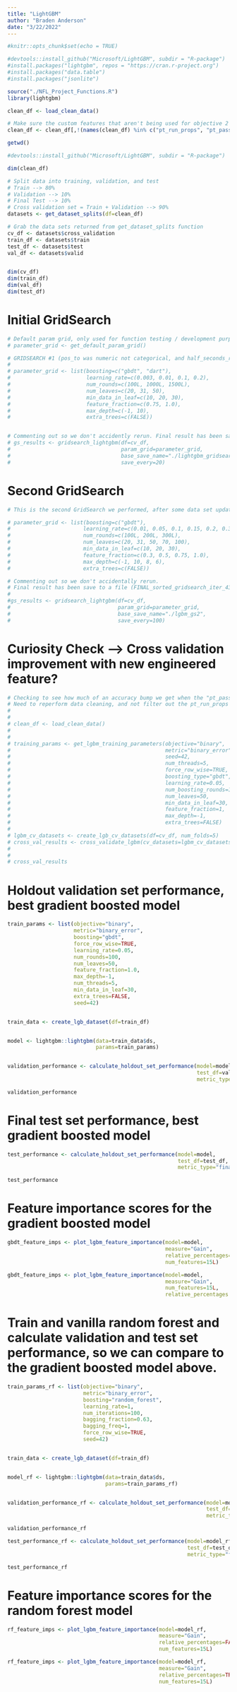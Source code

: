 ```yaml
---
title: "LightGBM"
author: "Braden Anderson"
date: "3/22/2022"
---
```


```r
#knitr::opts_chunk$set(echo = TRUE)

#devtools::install_github("Microsoft/LightGBM", subdir = "R-package")
#install.packages("lightgbm", repos = "https://cran.r-project.org")
#install.packages("data.table")
#install.packages("jsonlite")

```


```r

source("./NFL_Project_Functions.R")
library(lightgbm)

clean_df <- load_clean_data()

# Make sure the custom features that aren't being used for objective 2 get filtered out.
clean_df <- clean_df[,!(names(clean_df) %in% c("pt_run_props", "pt_pass_props"))]

getwd()
```


```r
#devtools::install_github("Microsoft/LightGBM", subdir = "R-package")

dim(clean_df)
```

```r

# Split data into training, validation, and test
# Train --> 80%
# Validation --> 10%
# Final Test --> 10%
# Cross validation set = Train + Validation --> 90%
datasets <- get_dataset_splits(df=clean_df)

# Grab the data sets returned from get_dataset_splits function
cv_df <- datasets$cross_validation
train_df <- datasets$train
test_df <- datasets$test
val_df <- datasets$valid


dim(cv_df)
dim(train_df)
dim(val_df)
dim(test_df)
```


# Initial GridSearch
```r

# Default param grid, only used for function testing / development purposes.
# parameter_grid <- get_default_param_grid()

# GRIDSEARCH #1 (pos_to was numeric not categorical, and half_seconds_remaining was included)
#
# parameter_grid <- list(boosting=c("gbdt", "dart"),
#                        learning_rate=c(0.003, 0.01, 0.1, 0.2),
#                        num_rounds=c(100L, 1000L, 1500L), 
#                        num_leaves=c(20, 31, 50),
#                        min_data_in_leaf=c(10, 20, 30),
#                        feature_fraction=c(0.75, 1.0),
#                        max_depth=c(-1, 10),
#                        extra_trees=c(FALSE))


# Commenting out so we don't accidently rerun. Final result has been save to a .csv
# gs_results <- gridsearch_lightgbm(df=cv_df, 
#                                   param_grid=parameter_grid,
#                                   base_save_name="./lightgbm_gridsearch",
#                                   save_every=20)

```



# Second GridSearch 
```r

# This is the second GridSearch we performed, after some data set updates (changed post_to to categorical and removed half_seconds_remaining).

# parameter_grid <- list(boosting=c("gbdt"),
#                       learning_rate=c(0.01, 0.05, 0.1, 0.15, 0.2, 0.3),
#                       num_rounds=c(100L, 200L, 300L), 
#                       num_leaves=c(20, 31, 50, 70, 100),
#                       min_data_in_leaf=c(10, 20, 30),
#                       feature_fraction=c(0.3, 0.5, 0.75, 1.0),
#                       max_depth=c(-1, 10, 8, 6),
#                       extra_trees=c(FALSE))

# Commenting out so we don't accidentally rerun. 
# Final result has been save to a file (FINAL_sorted_gridsearch_iter_4321.csv)
#
#gs_results <- gridsearch_lightgbm(df=cv_df, 
#                                  param_grid=parameter_grid,
#                                  base_save_name="./lgbm_gs2",
#                                  save_every=100)
```



# Curiosity Check --> Cross validation improvement with new engineered feature?
```r

# Checking to see how much of an accuracy bump we get when the "pt_pass_props" feature is used. (~4.6% increase). 
# Need to reperform data cleaning, and not filter out the pt_run_props feature for this to work
#
#
# clean_df <- load_clean_data()
#
# 
# training_params <- get_lgbm_training_parameters(objective="binary",
#                                                 metric="binary_error",
#                                                 seed=42,
#                                                 num_threads=5,
#                                                 force_row_wise=TRUE,
#                                                 boosting_type="gbdt",
#                                                 learning_rate=0.05,
#                                                 num_boosting_rounds=100,
#                                                 num_leaves=50,
#                                                 min_data_in_leaf=30,
#                                                 feature_fraction=1,
#                                                 max_depth=-1,
#                                                 extra_trees=FALSE)
# 
# lgbm_cv_datasets <- create_lgb_cv_datasets(df=cv_df, num_folds=5)
# cross_val_results <- cross_validate_lgbm(cv_datasets=lgbm_cv_datasets, train_params=training_params)
# 
# 
# cross_val_results
```




# Holdout validation set performance, best gradient boosted model
```r

train_params <- list(objective="binary",
                     metric="binary_error",
                     boosting="gbdt",
                     force_row_wise=TRUE,
                     learning_rate=0.05,
                     num_rounds=100, 
                     num_leaves=50,
                     feature_fraction=1.0,
                     max_depth=-1,
                     num_threads=5,
                     min_data_in_leaf=30,
                     extra_trees=FALSE,
                     seed=42)


train_data <- create_lgb_dataset(df=train_df)


model <- lightgbm::lightgbm(data=train_data$ds, 
                            params=train_params)


validation_performance <- calculate_holdout_set_performance(model=model,
                                                            test_df=val_df,
                                                            metric_type="holdout_validation")

validation_performance
```

# Final test set performance, best gradient boosted model
```r

test_performance <- calculate_holdout_set_performance(model=model,
                                                      test_df=test_df,
                                                      metric_type="final_test")

test_performance
```


# Feature importance scores for the gradient boosted model
```r

gbdt_feature_imps <- plot_lgbm_feature_importance(model=model,
                                                  measure="Gain",
                                                  relative_percentages=FALSE,
                                                  num_features=15L)

```



```r

gbdt_feature_imps <- plot_lgbm_feature_importance(model=model,
                                                  measure="Gain",
                                                  num_features=15L, 
                                                  relative_percentages = TRUE)

```




# Train and vanilla random forest and calculate validation and test set performance, so we can compare to the gradient boosted model above.
```r

train_params_rf <- list(objective="binary",
                        metric="binary_error",
                        boosting="random_forest",
                        learning_rate=1,
                        num_iterations=100,
                        bagging_fraction=0.63,
                        bagging_freq=1,
                        force_row_wise=TRUE,
                        seed=42)


train_data <- create_lgb_dataset(df=train_df)


model_rf <- lightgbm::lightgbm(data=train_data$ds, 
                               params=train_params_rf)


validation_performance_rf <- calculate_holdout_set_performance(model=model_rf,
                                                               test_df=val_df,
                                                               metric_type="holdout_validation")

validation_performance_rf
```


```r
test_performance_rf <- calculate_holdout_set_performance(model=model_rf,
                                                         test_df=test_df,
                                                         metric_type="final_test")

test_performance_rf
```


# Feature importance scores for the random forest model
```r


rf_feature_imps <- plot_lgbm_feature_importance(model=model_rf,
                                                measure="Gain",
                                                relative_percentages=FALSE,
                                                num_features=15L)

```


```r

rf_feature_imps <- plot_lgbm_feature_importance(model=model_rf,
                                                measure="Gain",
                                                relative_percentages=TRUE,
                                                num_features=15L)

```



```r

```

```r

```


```r

```


```r

```


```r

```


```r

```


